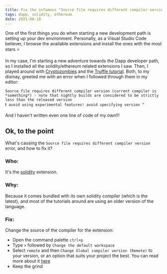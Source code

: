 ```yaml
---
title: Fix the infamous "Source file requires different compiler version"
tags: dapp, solidity, ethereum
date: 2021-08-18
---
```

One of the first things you do when starting a new development path is setting up your dev environment. Personally, as a Visual Studio Code believer, I browse the available extensions and install the ones with the most stars ⭐

In my case, I'm starting a new adventure towards the Dapp developer path, so I installed all the solidity/ethereum related extensions I saw. Then, I played around with [Cryptozombies](https://cryptozombies.io/) and the [Truffle tutorial](https://www.trufflesuite.com/tutorial). Both, to my dismay, greeted me with an error when I followed through them in my editor:

```
Source file requires different compiler version (current compiler is *something*) - note that nightly builds are considered to be strictly less than the released version
❗ avoid using experimental features! avoid specifying version ^
```

And I haven't written even one line of code of my own!!!

## Ok, to the point

What's causing the `Source file requires different compiler version` error, and how to fix it?

### Who:

It's the [solidity](https://github.com/juanfranblanco/vscode-solidity) extension.

### Why:

Because it comes bundled with its own solidity compiler (which is the latest), and most of the tutorials around are using an older version of the language.

### Fix:

Change the source of the compiler for the extension:

- Open the command palette `ctrl+p`
- Type `>` followed by `Change the default workspace`
- Select `remote` and then `Change Global compiler version (Remote)` to your version, or an option that suits your project the best. You can read more about it [here](https://github.com/juanfranblanco/vscode-solidity#using-a-different-version-of-the-solidity-compiler)
- Keep the grind

